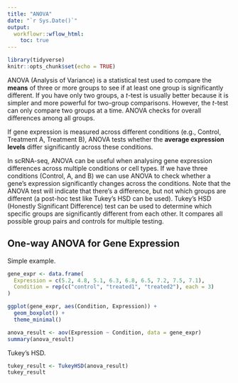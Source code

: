 ```yaml
---
title: "ANOVA"
date: "`r Sys.Date()`"
output:
  workflowr::wflow_html:
    toc: true
---
```


```r
library(tidyverse)
knitr::opts_chunk$set(echo = TRUE)
```

ANOVA (Analysis of Variance) is a statistical test used to compare the **means** of three or more groups to see if at least one group is significantly different. If you have only two groups, a _t_-test is usually better because it is simpler and more powerful for two-group comparisons. However, the _t_-test can only compare two groups at a time. ANOVA checks for overall differences among all groups.

If gene expression is measured across different conditions (e.g., Control, Treatment A, Treatment B), ANOVA tests whether the **average expression levels** differ significantly across these conditions.  

In scRNA-seq, ANOVA can be useful when analysing gene expression differences across multiple conditions or cell types. If we have three conditions (Control, A, and B) we can use ANOVA to check whether a gene's expression significantly changes across the conditions. Note that the ANOVA test will indicate that there's a difference, but not which groups are different (a post-hoc test like Tukey's HSD can be used). Tukey's HSD (Honestly Significant Difference) test can be used to determine which specific groups are significantly different from each other. It compares all possible group pairs and controls for multiple testing.


## One-way ANOVA for Gene Expression

Simple example.

```r
gene_expr <- data.frame(
  Expression = c(5.2, 4.8, 5.1, 6.3, 6.8, 6.5, 7.2, 7.5, 7.1),
  Condition = rep(c("control", "treated1", "treated2"), each = 3)
)

ggplot(gene_expr, aes(Condition, Expression)) +
  geom_boxplot() +
  theme_minimal()

anova_result <- aov(Expression ~ Condition, data = gene_expr)
summary(anova_result)
```

Tukey's HSD.

```r
tukey_result <- TukeyHSD(anova_result)
tukey_result
```
